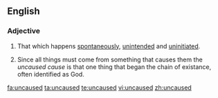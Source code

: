 ==English==

===Adjective===
{{en-adj|-}}

#That which happens [[spontaneously]], [[unintended]] and [[uninitiated]].
# {{context|philosophy|lang=en}} Since all things must come from something that causes them the ''uncaused cause'' is that one thing that began the chain of existance, often identified as God.

[[fa:uncaused]]
[[ta:uncaused]]
[[te:uncaused]]
[[vi:uncaused]]
[[zh:uncaused]]